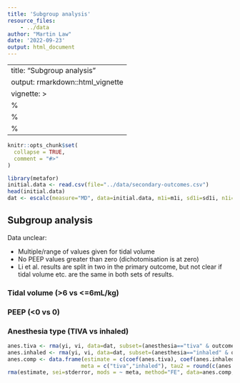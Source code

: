 ```yaml
---
title: 'Subgroup analysis'
resource_files:
    - ../data
author: "Martin Law"
date: '2022-09-23'
output: html_document
---
```

---
title: "Subgroup analysis"
output: rmarkdown::html_vignette
vignette: >
  %\VignetteIndexEntry{my-vignette}
  %\VignetteEngine{knitr::rmarkdown}
  %\VignetteEncoding{UTF-8}
---

```r
knitr::opts_chunk$set(
  collapse = TRUE,
  comment = "#>"
)
```

```r
library(metafor)
initial.data <- read.csv(file="../data/secondary-outcomes.csv")
head(initial.data)
dat <- escalc(measure="MD", data=initial.data, m1i=m1i, sd1i=sd1i, n1i=n1i, m2i=m2i, sd2i=sd2i, n2i=n2i, slab=study)
```


## Subgroup analysis
Data unclear:

* Multiple/range of values given for tidal volume
* No PEEP values greater than zero (dichotomisation is at zero)
* Li et al. results are split in two in the primary outcome, but not clear if tidal volume etc. are the same in both sets of results.

### Tidal volume (>6 vs <=6mL/kg)
### PEEP (<0 vs 0)
### Anesthesia type (TIVA vs inhaled)
```r
anes.tiva <- rma(yi, vi, data=dat, subset=(anesthesia=="tiva" & outcome1=="pO2"))
anes.inhaled <- rma(yi, vi, data=dat, subset=(anesthesia=="inhaled" & outcome1=="pO2"))
anes.comp <- data.frame(estimate = c(coef(anes.tiva), coef(anes.inhaled)), stderror = c(anes.tiva$se, anes.inhaled$se),
                       meta = c("tiva","inhaled"), tau2 = round(c(anes.tiva$tau2, anes.inhaled$tau2),3))
rma(estimate, sei=stderror, mods = ~ meta, method="FE", data=anes.comp, digits=3)
```




